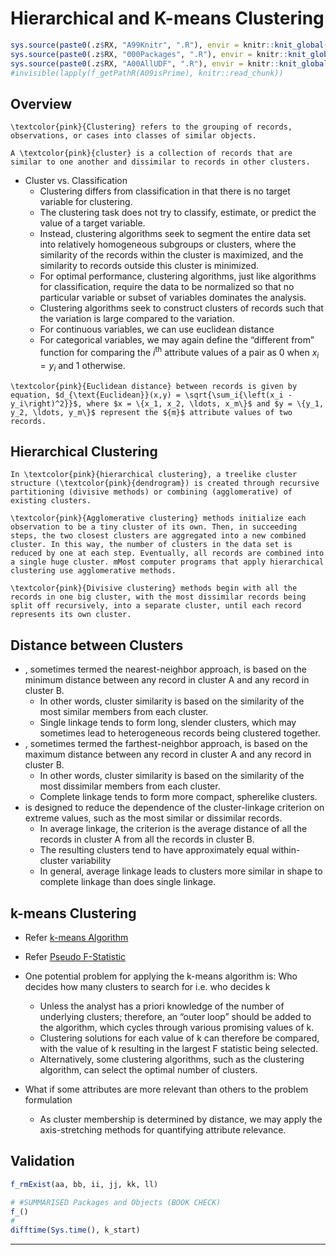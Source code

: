 # Hierarchical and K-means Clustering {#c59}

```r
sys.source(paste0(.z$RX, "A99Knitr", ".R"), envir = knitr::knit_global())
sys.source(paste0(.z$RX, "000Packages", ".R"), envir = knitr::knit_global())
sys.source(paste0(.z$RX, "A00AllUDF", ".R"), envir = knitr::knit_global())
#invisible(lapply(f_getPathR(A09isPrime), knitr::read_chunk))
```

## Overview

```definition
\textcolor{pink}{Clustering} refers to the grouping of records, observations, or cases into classes of similar objects.
```

```definition
A \textcolor{pink}{cluster} is a collection of records that are similar to one another and dissimilar to records in other clusters.
```

- Cluster vs. Classification
  - Clustering differs from classification in that there is no target variable for clustering. 
  - The clustering task does not try to classify, estimate, or predict the value of a target variable.
  - Instead, clustering algorithms seek to segment the entire data set into relatively homogeneous subgroups or clusters, where the similarity of the records within the cluster is maximized, and the similarity to records outside this cluster is minimized.
  - For optimal performance, clustering algorithms, just like algorithms for classification, require the data to be normalized so that no particular variable or subset of variables dominates the analysis.
  - Clustering algorithms seek to construct clusters of records such that the \textcolor{pink}{between-cluster} variation is large compared to the \textcolor{pink}{within-cluster} variation. 
  - For continuous variables, we can use euclidean distance
  - For categorical variables, we may again define the "different from" function for comparing the $i^{\text{th}}$ attribute values of a pair as 0 when $x_i = y_i$ and 1 otherwise.

```definition
\textcolor{pink}{Euclidean distance} between records is given by equation, $d_{\text{Euclidean}}(x,y) = \sqrt{\sum_i{\left(x_i - y_i\right)^2}}$, where $x = \{x_1, x_2, \ldots, x_m\}$ and $y = \{y_1, y_2, \ldots, y_m\}$ represent the ${m}$ attribute values of two records.
```

## Hierarchical Clustering

```definition
In \textcolor{pink}{hierarchical clustering}, a treelike cluster structure (\textcolor{pink}{dendrogram}) is created through recursive partitioning (divisive methods) or combining (agglomerative) of existing clusters. 
```

```definition
\textcolor{pink}{Agglomerative clustering} methods initialize each observation to be a tiny cluster of its own. Then, in succeeding steps, the two closest clusters are aggregated into a new combined cluster. In this way, the number of clusters in the data set is reduced by one at each step. Eventually, all records are combined into a single huge cluster. mMost computer programs that apply hierarchical clustering use agglomerative methods.
```

```definition
\textcolor{pink}{Divisive clustering} methods begin with all the records in one big cluster, with the most dissimilar records being split off recursively, into a separate cluster, until each record represents its own cluster. 
```


## Distance between Clusters

- \textcolor{pink}{Single linkage}, sometimes termed the nearest-neighbor approach, is based on the minimum distance between any record in cluster A and any record in cluster B. 
  - In other words, cluster similarity is based on the similarity of the most similar members from each cluster. 
  - Single linkage tends to form long, slender clusters, which may sometimes lead to heterogeneous records being clustered together. 
- \textcolor{pink}{Complete linkage}, sometimes termed the farthest-neighbor approach, is based on the maximum distance between any record in cluster A and any record in cluster B. 
  - In other words, cluster similarity is based on the similarity of the most dissimilar members from each cluster. 
  - Complete linkage tends to form more compact, spherelike clusters. 
- \textcolor{pink}{Average linkage} is designed to reduce the dependence of the cluster-linkage criterion on extreme values, such as the most similar or dissimilar records. 
  - In average linkage, the criterion is the average distance of all the records in cluster A from all the records in cluster B. 
  - The resulting clusters tend to have approximately equal within-cluster variability
  - In general, average linkage leads to clusters more similar in shape to complete linkage than does single linkage.

## k-means Clustering

- Refer [k-means Algorithm](#k-means-b20 "b20")
- Refer [Pseudo F-Statistic](#f-stat-b20 "b20")

- One potential problem for applying the k-means algorithm is: Who decides how many clusters to search for i.e. who decides k
  - Unless the analyst has a priori knowledge of the number of underlying clusters; therefore, an "outer loop" should be added to the algorithm, which cycles through various promising values of k. 
  - Clustering solutions for each value of k can therefore be compared, with the value of k resulting in the largest F statistic being selected. 
  - Alternatively, some clustering algorithms, such as the \textcolor{pink}{BIRCH} clustering algorithm, can select the optimal number of clusters.

- What if some attributes are more relevant than others to the problem formulation
  - As cluster membership is determined by distance, we may apply the axis-stretching methods for quantifying attribute relevance.

## Validation {.unlisted .unnumbered .tabset .tabset-fade}

```r
f_rmExist(aa, bb, ii, jj, kk, ll)
```

```r
# #SUMMARISED Packages and Objects (BOOK CHECK)
f_()
#
difftime(Sys.time(), k_start)
```

****
